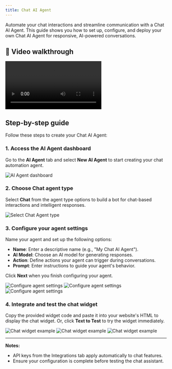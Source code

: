 ```yaml
---
title: Chat AI Agent
---
```


Automate your chat interactions and streamline communication with a Chat AI Agent. This guide shows you how to set up, configure, and deploy your own Chat AI Agent for responsive, AI-powered conversations.

## 🎥 Video walkthrough

<div class="card-video">
  <video src="https://storage.googleapis.com/helpsessionvideos/Contactswing/Videos/chatwidget.mp4" autoplay playsinline controls></video>
</div>

## Step-by-step guide

Follow these steps to create your Chat AI Agent:

### 1. Access the AI Agent dashboard

Go to the **AI Agent** tab and select **New AI Agent** to start creating your chat automation agent.

<img src="https://storage.googleapis.com/helpsessionvideos/Contactswing/images/Create-Assistant.jpg" alt="AI Agent dashboard" />

### 2. Choose Chat agent type

Select **Chat** from the agent type options to build a bot for chat-based interactions and intelligent responses.

<img src="https://storage.googleapis.com/helpsessionvideos/Contactswing/images/chatt.jpg" alt="Select Chat Agent type" />

### 3. Configure your agent settings

Name your agent and set up the following options:

- **Name**: Enter a descriptive name (e.g., "My Chat AI Agent").
- **AI Model**: Choose an AI model for generating responses.
- **Action**: Define actions your agent can trigger during conversations.
- **Prompt**: Enter instructions to guide your agent's behavior.

Click **Next** when you finish configuring your agent.

<img src="https://storage.googleapis.com/helpsessionvideos/Contactswing/images/chat1.jpg" alt="Configure agent settings" />
<img src="https://storage.googleapis.com/helpsessionvideos/Contactswing/images/chat2.jpg" alt="Configure agent settings" />
<img src="https://storage.googleapis.com/helpsessionvideos/Contactswing/images/chat4.jpg" alt="Configure agent settings" />

### 4. Integrate and test the chat widget

Copy the provided widget code and paste it into your website's HTML to display the chat widget. Or, click **Text to Test** to try the widget immediately.

<img src="https://storage.googleapis.com/helpsessionvideos/Contactswing/images/chat5.jpg" alt="Chat widget example" />
<img src="https://storage.googleapis.com/helpsessionvideos/Contactswing/images/chat6.jpg" alt="Chat widget example" />
<img src="https://storage.googleapis.com/helpsessionvideos/Contactswing/images/chat7.jpg" alt="Chat widget example" />

---

**Notes:**
- API keys from the Integrations tab apply automatically to chat features.
- Ensure your configuration is complete before testing the chat assistant.